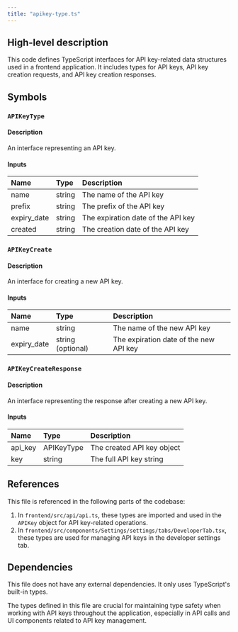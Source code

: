 ```yaml
---
title: "apikey-type.ts"
---
```


## High-level description
This code defines TypeScript interfaces for API key-related data structures used in a frontend application. It includes types for API keys, API key creation requests, and API key creation responses.

## Symbols

### `APIKeyType`
#### Description
An interface representing an API key.

#### Inputs
| Name | Type | Description |
|:-----|:-----|:------------|
| name | string | The name of the API key |
| prefix | string | The prefix of the API key |
| expiry_date | string | The expiration date of the API key |
| created | string | The creation date of the API key |

### `APIKeyCreate`
#### Description
An interface for creating a new API key.

#### Inputs
| Name | Type | Description |
|:-----|:-----|:------------|
| name | string | The name of the new API key |
| expiry_date | string (optional) | The expiration date of the new API key |

### `APIKeyCreateResponse`
#### Description
An interface representing the response after creating a new API key.

#### Inputs
| Name | Type | Description |
|:-----|:-----|:------------|
| api_key | APIKeyType | The created API key object |
| key | string | The full API key string |

## References
This file is referenced in the following parts of the codebase:
1. In `frontend/src/api/api.ts`, these types are imported and used in the `APIKey` object for API key-related operations.
2. In `frontend/src/components/Settings/settings/tabs/DeveloperTab.tsx`, these types are used for managing API keys in the developer settings tab.

## Dependencies
This file does not have any external dependencies. It only uses TypeScript's built-in types.

The types defined in this file are crucial for maintaining type safety when working with API keys throughout the application, especially in API calls and UI components related to API key management.